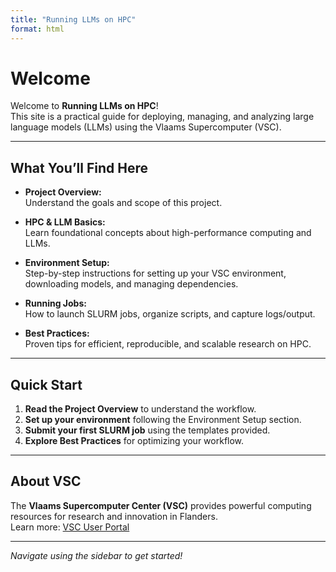 ```yaml
---
title: "Running LLMs on HPC"
format: html
---
```


# Welcome

Welcome to **Running LLMs on HPC**!  
This site is a practical guide for deploying, managing, and analyzing large language models (LLMs) using the Vlaams Supercomputer (VSC).

---

## What You'll Find Here

- **Project Overview:**  
  Understand the goals and scope of this project.

- **HPC & LLM Basics:**  
  Learn foundational concepts about high-performance computing and LLMs.

- **Environment Setup:**  
  Step-by-step instructions for setting up your VSC environment, downloading models, and managing dependencies.

- **Running Jobs:**  
  How to launch SLURM jobs, organize scripts, and capture logs/output.

- **Best Practices:**  
  Proven tips for efficient, reproducible, and scalable research on HPC.

---

## Quick Start

1. **Read the Project Overview** to understand the workflow.
2. **Set up your environment** following the Environment Setup section.
3. **Submit your first SLURM job** using the templates provided.
4. **Explore Best Practices** for optimizing your workflow.

---

## About VSC

The **Vlaams Supercomputer Center (VSC)** provides powerful computing resources for research and innovation in Flanders.  
Learn more: [VSC User Portal](https://www.vscentrum.be/en/)

---

_Navigate using the sidebar to get started!_

